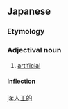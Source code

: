 ==Japanese==
{{ja-kanjitab|人|工|的}}

===Etymology===
{{suffix|人工|的|lang=ja|t1=manmade|t2=-like|sort=しんこうてき'}}

===Adjectival noun===
{{ja-adj|じんこうてき|decl=na}}

# [[artificial]]

====Inflection====
{{ja-na|人工的|じんこうてき|jinkōteki}}

[[ja:人工的]]